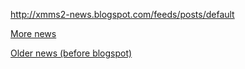<feed items=5 showdate="d F Y H:i (T)" showtitle=false>http://xmms2-news.blogspot.com/feeds/posts/default</feed>


[http://xmms2-news.blogspot.com/ More news]

[[Template:OLDNews|Older news (before blogspot)]]